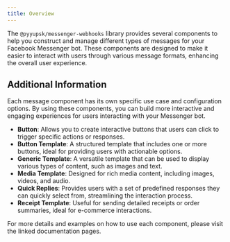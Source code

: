 ```yaml
---
title: Overview
---
```



The `@pyyupsk/messenger-webhooks` library provides several components to help you construct and manage different types of messages for your Facebook Messenger bot. These components are designed to make it easier to interact with users through various message formats, enhancing the overall user experience.

<Cards>
    <Card
        href="/messages/quick-replies"
        title="Quick Replies"
        description="Explore how to use Quick Replies to improve user interactions."
    />
    <Card
        href="/messages/button-template"
        title="Button Template"
        description="Discover how to use Button Templates to enhance your messages."
    />
    <Card
        href="/messages/generic-template"
        title="Generic Template"
        description="Understand how to create and utilize Generic Templates in your messages."
    />
    <Card
        href="/messages/media-template"
        title="Media Template"
        description="Find out how to incorporate Media Templates into your messages."
    />
    <Card
        href="/messages/receipt-template"
        title="Receipt Template"
        description="Learn about Receipt Templates and how to use them effectively."
    />
</Cards>

## Additional Information

Each message component has its own specific use case and configuration options. By using these components, you can build more interactive and engaging experiences for users interacting with your Messenger bot.

-   **Button**: Allows you to create interactive buttons that users can click to trigger specific actions or responses.
-   **Button Template**: A structured template that includes one or more buttons, ideal for providing users with actionable options.
-   **Generic Template**: A versatile template that can be used to display various types of content, such as images and text.
-   **Media Template**: Designed for rich media content, including images, videos, and audio.
-   **Quick Replies**: Provides users with a set of predefined responses they can quickly select from, streamlining the interaction process.
-   **Receipt Template**: Useful for sending detailed receipts or order summaries, ideal for e-commerce interactions.

For more details and examples on how to use each component, please visit the linked documentation pages.
